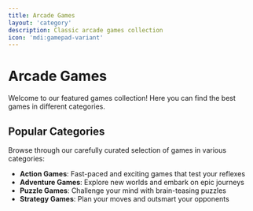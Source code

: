 ```yaml
---
title: Arcade Games
layout: 'category'
description: Classic arcade games collection
icon: 'mdi:gamepad-variant'
---
```


# Arcade Games

Welcome to our featured games collection! Here you can find the best games in different categories.

## Popular Categories

Browse through our carefully curated selection of games in various categories:

- **Action Games**: Fast-paced and exciting games that test your reflexes
- **Adventure Games**: Explore new worlds and embark on epic journeys
- **Puzzle Games**: Challenge your mind with brain-teasing puzzles
- **Strategy Games**: Plan your moves and outsmart your opponents 